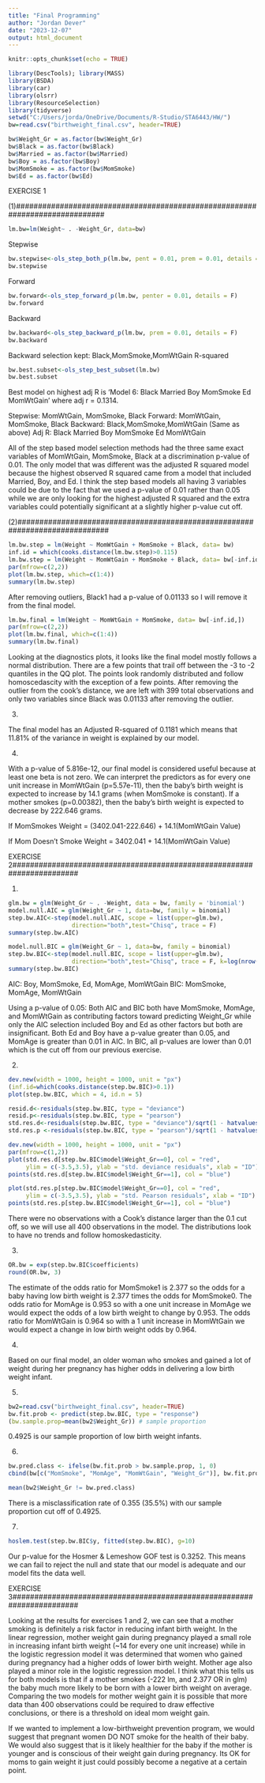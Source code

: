 ---
title: "Final Programming"
author: "Jordan Dever"
date: "2023-12-07"
output: html_document
---

```{r setup, include=FALSE}
knitr::opts_chunk$set(echo = TRUE)
```

```{r}
library(DescTools); library(MASS)
library(BSDA)
library(car)
library(olsrr)
library(ResourceSelection)
library(tidyverse)
setwd("C:/Users/jorda/OneDrive/Documents/R-Studio/STA6443/HW/")
bw=read.csv("birthweight_final.csv", header=TRUE)
```

```{r}
bw$Weight_Gr = as.factor(bw$Weight_Gr)
bw$Black = as.factor(bw$Black)
bw$Married = as.factor(bw$Married)
bw$Boy = as.factor(bw$Boy)
bw$MomSmoke = as.factor(bw$MomSmoke)
bw$Ed = as.factor(bw$Ed)

```

EXERCISE 1

(1)#############################################################################

```{r}
lm.bw=lm(Weight~ . -Weight_Gr, data=bw)
```

Stepwise
```{r}
bw.stepwise<-ols_step_both_p(lm.bw, pent = 0.01, prem = 0.01, details = FALSE)
bw.stepwise
```

Forward
```{r}
bw.forward<-ols_step_forward_p(lm.bw, penter = 0.01, details = F)
bw.forward
```

Backward
```{r}
bw.backward<-ols_step_backward_p(lm.bw, prem = 0.01, details = F) 
bw.backward 
```
Backward selection kept: Black,MomSmoke,MomWtGain
R-squared
```{r}
bw.best.subset<-ols_step_best_subset(lm.bw) 
bw.best.subset
```
Best model on highest adj R is 'Model 6: Black Married Boy MomSmoke Ed MomWtGain'
where adj r = 0.1314.



Stepwise: MomWtGain, MomSmoke, Black
Forward:  MomWtGain, MomSmoke, Black
Backward:  Black,MomSmoke,MomWtGain (Same as above)
Adj R: Black Married Boy MomSmoke Ed MomWtGain

All of the step based model selection methods had the three same exact variables
of MomWtGain, MomSmoke, Black at a discrimination p-value of 0.01. The only model
that was different was the adjusted R squared model because the highest observed
R squared came from a model that included Married, Boy, and Ed. I think the
step based models all having 3 variables could be due to the fact that we used
a p-value of 0.01 rather than 0.05 while we are only looking for the highest
adjusted R squared and the extra variables could potentially significant at a 
slightly higher p-value cut off.


(2)#############################################################################

```{r}
lm.bw.step = lm(Weight ~ MomWtGain + MomSmoke + Black, data= bw)
inf.id = which(cooks.distance(lm.bw.step)>0.115)
lm.bw.step = lm(Weight ~ MomWtGain + MomSmoke + Black, data= bw[-inf.id,])
par(mfrow=c(2,2))
plot(lm.bw.step, which=c(1:4))
summary(lm.bw.step)
```
After removing outliers, Black1 had a p-value of 0.01133 so I will remove it
from the final model.

```{r}
lm.bw.final = lm(Weight ~ MomWtGain + MomSmoke, data= bw[-inf.id,])
par(mfrow=c(2,2))
plot(lm.bw.final, which=c(1:4))
summary(lm.bw.final)
```
Looking at the diagnostics plots, it looks like the final model mostly follows
a normal distribution. There are a few points that trail off between the -3 to -2
quantiles in the QQ plot. The points look randomly distributed and follow
homoscedascity with the exception of a few points. After removing the outlier 
from the cook's distance, we are left with 399 total observations and only
two variables since Black was 0.01133 after removing the outlier.

(3)

The final model has an Adjusted R-squared of 0.1181 which means that 11.81% of
the variance in weight is explained by our model.

(4)

With a p-value of 5.816e-12, our final model is considered useful because at least
one beta is not zero. We can interpret the predictors as for every one unit 
increase in MomWtGain (p=5.57e-11), then the baby's birth weight is expected to 
increase by 14.1 grams (when MomSmoke is constant). If a mother smokes (p=0.00382), 
then the baby's birth weight is expected to decrease by 222.646 grams.

If MomSmokes
Weight = (3402.041-222.646) + 14.1(MomWtGain Value)

If Mom Doesn't Smoke
Weight = 3402.041 + 14.1(MomWtGain Value)




EXERCISE 2#######################################################################

(1)

```{r}
glm.bw = glm(Weight_Gr ~ . -Weight, data = bw, family = 'binomial')
model.null.AIC = glm(Weight_Gr ~ 1, data=bw, family = binomial)
step.bw.AIC<-step(model.null.AIC, scope = list(upper=glm.bw), 
                  direction="both",test="Chisq", trace = F)
summary(step.bw.AIC)
```

```{r}
model.null.BIC = glm(Weight_Gr ~ 1, data=bw, family = binomial)
step.bw.BIC<-step(model.null.BIC, scope = list(upper=glm.bw),
                  direction="both",test="Chisq", trace = F, k=log(nrow(bw)))
summary(step.bw.BIC)
```

AIC: Boy, MomSmoke, Ed, MomAge, MomWtGain
BIC: MomSmoke, MomAge, MomWtGain

Using a p-value of 0.05:
Both AIC and BIC both have MomSmoke, MomAge, and MomWtGain as contributing factors
toward predicting Weight_Gr while only the AIC selection included Boy and Ed as
other factors but both are insignificant. Both Ed and Boy have a p-value greater 
than 0.05, and MomAge is greater than 0.01 in AIC. In BIC, all p-values are lower
than 0.01 which is the cut off from our previous exercise.

(2)

```{r}
dev.new(width = 1000, height = 1000, unit = "px")
(inf.id=which(cooks.distance(step.bw.BIC)>0.1))
plot(step.bw.BIC, which = 4, id.n = 5) 
```

```{r}
resid.d<-residuals(step.bw.BIC, type = "deviance")
resid.p<-residuals(step.bw.BIC, type = "pearson")
std.res.d<-residuals(step.bw.BIC, type = "deviance")/sqrt(1 - hatvalues(step.bw.BIC)) 
std.res.p <-residuals(step.bw.BIC, type = "pearson")/sqrt(1 - hatvalues(step.bw.BIC)) 

dev.new(width = 1000, height = 1000, unit = "px")
par(mfrow=c(1,2))
plot(std.res.d[step.bw.BIC$model$Weight_Gr==0], col = "red", 
     ylim = c(-3.5,3.5), ylab = "std. deviance residuals", xlab = "ID")
points(std.res.d[step.bw.BIC$model$Weight_Gr==1], col = "blue")

plot(std.res.p[step.bw.BIC$model$Weight_Gr==0], col = "red", 
     ylim = c(-3.5,3.5), ylab = "std. Pearson residuals", xlab = "ID")
points(std.res.p[step.bw.BIC$model$Weight_Gr==1], col = "blue")
```

There were no observations with a Cook's distance larger than the 0.1 cut off, 
so we will use all 400 observations in the model. The distributions look to
have no trends and follow homoskedasticity.

(3)

```{r}
OR.bw = exp(step.bw.BIC$coefficients)
round(OR.bw, 3)
```
The estimate of the odds ratio for MomSmoke1 is 2.377 so the odds for a baby
having low birth weight is 2.377 times the odds for MomSmoke0. The odds ratio
for MomAge is 0.953 so with a one unit increase in MomAge we would expect the odds
of a low birth weight to change by 0.953. The odds ratio for MomWtGain is
0.964 so with a 1 unit increase in MomWtGain we would expect a change in
low birth weight odds by 0.964.

(4)

Based on our final model, an older woman who smokes and gained a lot of weight
during her pregnancy has higher odds in delivering a low birth weight
infant.

(5)


```{r}
bw2=read.csv("birthweight_final.csv", header=TRUE)
bw.fit.prob <- predict(step.bw.BIC, type = "response")
(bw.sample.prop=mean(bw2$Weight_Gr)) # sample proportion 

```
0.4925 is our sample proportion of low birth weight infants.

(6)

```{r}
bw.pred.class <- ifelse(bw.fit.prob > bw.sample.prop, 1, 0) 
cbind(bw[c("MomSmoke", "MomAge", "MomWtGain", "Weight_Gr")], bw.fit.prob, bw.pred.class)
```

```{r}
mean(bw2$Weight_Gr != bw.pred.class)
```
There is a misclassification rate of 0.355 (35.5%) with our sample proportion
cut off of 0.4925.

(7)

```{r}
hoslem.test(step.bw.BIC$y, fitted(step.bw.BIC), g=10) 
```
Our p-value for the Hosmer & Lemeshow GOF test is 0.3252. This means we can 
fail to reject the null and state that our model is adequate and our model 
fits the data well.



EXERCISE 3#######################################################################

Looking at the results for exercises 1 and 2, we can see that a mother smoking
is definitely a risk factor in reducing infant birth weight. In the linear
regression, mother weight gain during pregnancy played a small role in increasing
infant birth weight (~14 for every one unit increase) while in the logistic
regression model it was determined that women who gained during pregnancy had a 
higher odds of lower birth weight. Mother age also played a minor role in
the logistic regression model. I think what this tells us for both models is that
if a mother smokes (-222 lm, and 2.377 OR in glm) the baby much more likely to
be born with a lower birth weight on average. Comparing the two models for mother
weight gain it is possible that more data than 400 observations could be required
to draw effective conclusions, or there is a threshold on ideal mom weight gain.

If we wanted to implement a low-birthweight prevention program, we would suggest
that pregnant women DO NOT smoke for the health of their baby. We would also
suggest that is it likely healthier for the baby if the mother is younger and is
conscious of their weight gain during pregnancy. Its OK for moms to gain weight
it just could possibly become a negative at a certain point.




